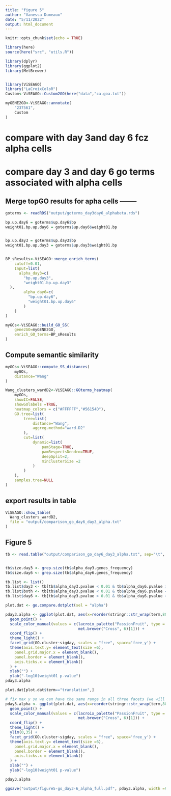 ```yaml
---
title: "figure 5"
author: "Vanessa Dumeaux"
date: "5/11/2022"
output: html_document
---
```


```r
knitr::opts_chunk$set(echo = TRUE)
```

```r
library(here)
source(here("src", "utils.R"))

library(dplyr)
library(ggplot2)
library(MetBrewer)


library(ViSEAGO)
library("LaCroixColoR")
Custom<-ViSEAGO::Custom2GO(here("data","ca.goa.txt"))

myGENE2GO<-ViSEAGO::annotate(
    "237561",
    Custom
)
```
# compare with day 3and day 6 fcz alpha cells

# compare day 3 and day 6 go terms associated with alpha cells


## Merge topGO results for apha cells --------
```r
goterms <- readRDS("output/goterms_day3day6_alphabeta.rds")

bp.up.day6 = goterms$up.day6$bp
weight01.bp.up.day6 = goterms$up.day6$weight01.bp


bp.up.day3 = goterms$up.day3$bp
weight01.bp.up.day3 = goterms$up.day3$weight01.bp


BP_sResults<-ViSEAGO::merge_enrich_terms(
    cutoff=0.01,
    Input=list(
      alpha_day3=c(
        "bp.up.day3",
        "weight01.bp.up.day3"
  ),
        alpha_day6=c(
          "bp.up.day6",
          "weight01.bp.up.day6"
        )
    )
)

```
```r
myGOs<-ViSEAGO::build_GO_SS(
    gene2GO=myGENE2GO,
    enrich_GO_terms=BP_sResults
)
```
## Compute semantic similarity
```r

myGOs<-ViSEAGO::compute_SS_distances(
    myGOs,
    distance="Wang"
)
```
```r
Wang_clusters_wardD2<-ViSEAGO::GOterms_heatmap(
    myGOs,
    showIC=FALSE,
    showGOlabels =TRUE,
    heatmap_colors = c("#FFFFFF","#56154D"),
    GO.tree=list(
        tree=list(
            distance="Wang",
            aggreg.method="ward.D2"
        ),
        cut=list(
            dynamic=list(
                pamStage=TRUE,
                pamRespectsDendro=TRUE,
                deepSplit=2,
                minClusterSize =2
            )
        )
    ),
    samples.tree=NULL
)
```

## export results in table

```r
ViSEAGO::show_table(
  Wang_clusters_wardD2, 
  file = "output/comparison_go_day6_day3_alpha.txt"
)
```

## Figure 5
```r


tb <- read.table("output/comparison_go_day6_day3_alpha.txt", sep="\t", header = TRUE)


tb$size.day3 <- grep.size(tb$alpha_day3.genes_frequency)
tb$size.day6 <- grep.size(tb$alpha_day6.genes_frequency)

tb.list <- list()
tb.list$day3 <- tb[tb$alpha_day3.pvalue < 0.01 & tb$alpha_day6.pvalue > 0.01,] 
tb.list$both <- tb[tb$alpha_day3.pvalue < 0.01 & tb$alpha_day6.pvalue < 0.01,] 
tb.list$day6 <- tb[tb$alpha_day3.pvalue > 0.01 & tb$alpha_day6.pvalue < 0.01,] 

plot.dat <- go.compare.dotplot(sel = "alpha")
```

```r
pday3.alpha <- ggplot(plot.dat, aes(x=reorder(stringr::str_wrap(term,80), rev(GO.cluster)), y=`-log10(pvalue)`, color = day, size = size)) +
  geom_point() +
  scale_color_manual(values = c(lacroix_palette("PassionFruit", type = "continuous", n=6)[1],
                                met.brewer("Cross", 6)[1])) +
  coord_flip() +
  theme_light() +
  facet_grid(GO.cluster~sigday, scales = "free", space='free_y') +
  theme(axis.text.y= element_text(size =6),
    panel.grid.major.x = element_blank(),
    panel.border = element_blank(),
    axis.ticks.x = element_blank()
  ) +
  xlab("") +
  ylab("-log10(weight01 p-value")
pday3.alpha

plot.dat[plot.dat$term=="translation",]

# fix max y so we can have the same range in all three facets (we will add the data point excluded because of this (translation day3 y = 55.37) using illustrator
pday3.alpha <- ggplot(plot.dat, aes(x=reorder(stringr::str_wrap(term,80), rev(GO.cluster)), y=`-log10(pvalue)`, color = day, size = size)) +
  geom_point() +
  scale_color_manual(values = c(lacroix_palette("PassionFruit", type = "continuous", n=6)[1],
                                met.brewer("Cross", 6)[1])) +
  coord_flip() +
  theme_light() +
  ylim(0,35) + 
  facet_grid(GO.cluster~sigday, scales = "free", space='free_y') +
  theme(axis.text.y= element_text(size =6),
    panel.grid.major.x = element_blank(),
    panel.border = element_blank(),
    axis.ticks.x = element_blank()
  ) +
  xlab("") +
  ylab("-log10(weight01 p-value")

pday3.alpha

ggsave("output/figure5-go_day3-6_alpha_full.pdf", pday3.alpha, width =9, height = 7)
```

